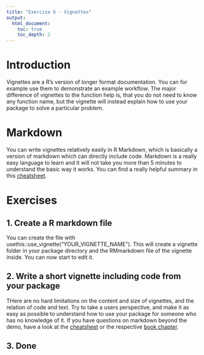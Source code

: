 ```yaml
---
title: "Exercise 6 - Vignettes"
output:
  html_document:
    toc: true
    toc_depth: 2
---
```


# Introduction

Vignettes are a R's version of longer format documentation. You can for example use them to demonstrate an example workflow. The major difference of vignettes to the function help is, that you do not need to know any function name, but the vignette will instead explain how to use your package to solve a particular problem. 

# Markdown
You can write vignettes relatively easily in R Markdown, which is basically a version of markdown which can directly include code. Markdown is a really easy language to learn and it will not take you more than 5 minutes to understand the basic way it works. You can find a really helpful summary in this [cheatsheet](https://www.rstudio.com/wp-content/uploads/2015/02/rmarkdown-cheatsheet.pdf).

# Exercises

## 1. Create a R markdown file
You can create the file with usethis::use_vignette("YOUR_VIGNETTE_NAME"). This will create a vignette folder in your package directory and the RMmarkdown file of the vignette inside. You can now start to edit it.

## 2. Write a short vignette including code from your package
THere are no hard limitations on the content and size of vignettes, and the relation of code and text. Try to take a users perspective, and make it as easy as possible to understand how to use your package for someone who has no knowledge of it. If you have questions on markdown beyond the demo, have a look at the [cheatsheet](https://www.rstudio.com/wp-content/uploads/2015/02/rmarkdown-cheatsheet.pdf) or the respective [book chapter](http://r-pkgs.had.co.nz/vignettes.html).


## 3. Done


<!-- # Demo -->
<!-- usethis::use_vignette("uses_genus") -->

<!-- # Introduction -->

<!-- ```{r setup} -->

<!-- ``` -->

<!-- # Plotting traditional use per genus -->


<!-- ```{r, fig.width = 10} -->
<!-- plot_use("Combretum") -->
<!-- ``` -->

<!-- ```{r} -->
<!-- plot_organ("Ziziphus") -->
<!-- ``` -->

